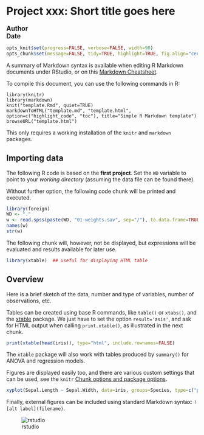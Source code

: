 Project xxx: Short title goes here
==============================================================================

<big>
**Author**  
**Date**
</big>

```r
opts_knit$set(progress=FALSE, verbose=FALSE, width=90)
opts_chunk$set(message=FALSE, tidy=TRUE, highlight=TRUE, fig.align="center")
```

A summary of Markdown syntax is available when editing R Markdown documents
under RStudio, or on this [Markdown Cheatsheet](http://goo.gl/6ThPR7).

To compile this document, you can use the following commands in R:

    library(knitr)
    library(markdown)
    knit("template.Rmd", quiet=TRUE)
    markdownToHTML("template.md", "template.html", option=c("highlight_code", "toc"), title="Simple R Markdown template")
    browseURL("template.html")

This only requires a working installation of the `knitr` and `markdown` packages.

## Importing data

The following R code is based on the **first project**. Set the `WD`
variable to point to your *working directory* (assuming the data file can be
found there).

Without further option, the following code chunk will be printed and executed.

```r
library(foreign)
WD <- "."
w <- read.spss(paste(WD, "01-weights.sav", sep="/"), to.data.frame=TRUE)
names(w)
str(w)
```

The following chunk will, however, not be displayed, but expressions will be
evaluated and results available for later use.

```r
library(xtable)  ## useful for displaying HTML table
```

## Overview

Here is a brief sketch of the data, number and type of variables, number of
observations, etc.

Tables can be created using base R commands, like `table()` or `xtabs()`,
and the [xtable](http://cran.r-project.org/web/packages/xtable) package. We
just have to set the option `result='asis'`, and ask for HTML output when
calling `print.xtable()`, as illustrated in the next chunk.

```r
print(xtable(head(iris)), type="html", include.rownames=FALSE)
```

The `xtable` package will also work with tables produced by `summary()` for
ANOVA and regression models.

Figures are displayed easily too, and there are various custom settings that
can be used, see the `knitr`
[Chunk options and package options](http://yihui.name/knitr/options). 

```r
xyplot(Sepal.Length ~ Sepal.Width, data=iris, groups=Species, type=c("p", "g"))
```

Finally, external figures can be included using standard Markdown syntax:
`![alt label](filename)`.

![rstudio](./ens.jpg)
